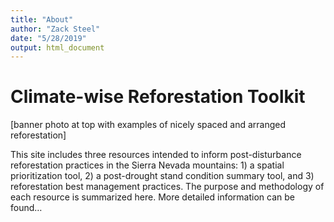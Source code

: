 ```yaml
---
title: "About"
author: "Zack Steel"
date: "5/28/2019"
output: html_document
---
```


# Climate-wise Reforestation Toolkit  

[banner photo at top with examples of nicely spaced and arranged reforestation]  

This site includes three resources intended to inform post-disturbance reforestation practices in the Sierra Nevada mountains: 1) a spatial prioritization tool, 2) a post-drought stand condition summary tool, and 3) reforestation best management practices. The purpose and methodology of each resource is summarized here. More detailed information can be found...  


